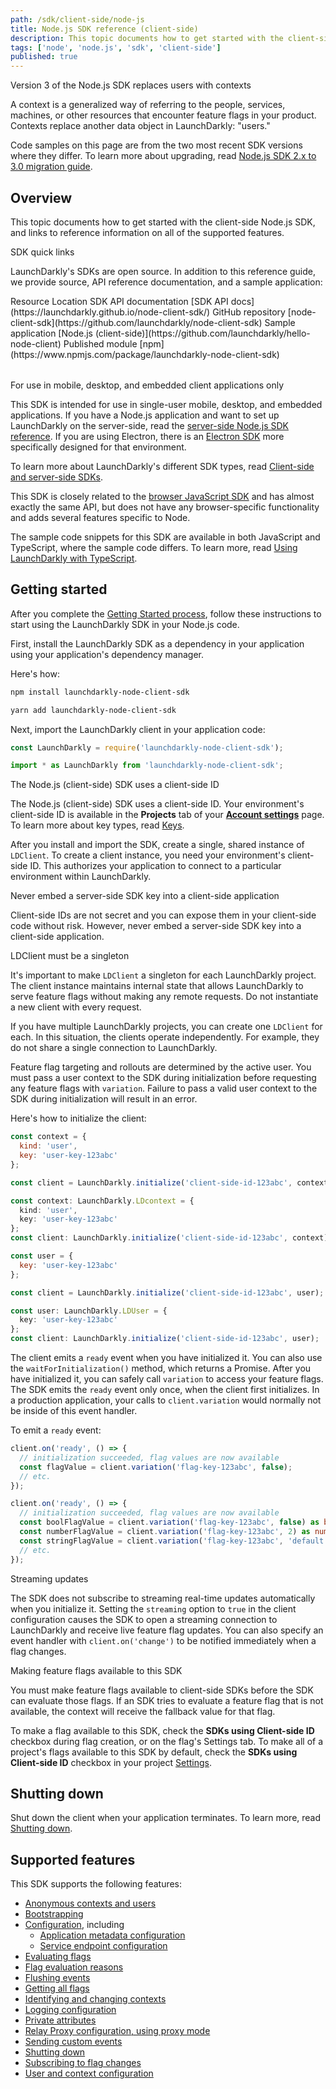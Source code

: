 ```yaml
---
path: /sdk/client-side/node-js
title: Node.js SDK reference (client-side)
description: This topic documents how to get started with the client-side Node.js SDK, and links to reference information on all of the supported features.
tags: ['node', 'node.js', 'sdk', 'client-side']
published: true
---
```


<Callout intent="info">
<CalloutTitle>Version 3 of the Node.js SDK replaces users with contexts</CalloutTitle>
<CalloutDescription>

A context is a generalized way of referring to the people, services, machines, or other resources that encounter feature flags in your product. Contexts replace another data object in LaunchDarkly: "users."

Code samples on this page are from the two most recent SDK versions where they differ. To learn more about upgrading, read [Node.js SDK 2.x to 3.0 migration guide](/sdk/client-side/node-js/migration-2-to-3).

</CalloutDescription>
</Callout>

## Overview

This topic documents how to get started with the client-side Node.js SDK, and links to reference information on all of the supported features.

<Callout intent="primary">
<CalloutTitle>SDK quick links</CalloutTitle>
<CalloutDescription>

LaunchDarkly's SDKs are open source. In addition to this reference guide, we provide source, API reference documentation, and a sample application:

<Table>
  <TableHeader>
    <TableHeadCell>Resource</TableHeadCell>
    <TableHeadCell>Location</TableHeadCell>
  </TableHeader>
  <TableBody>
    <TableRow>
      <TableCell>SDK API documentation</TableCell>
      <TableCell>[SDK API docs](https://launchdarkly.github.io/node-client-sdk/)</TableCell>
    </TableRow>
    <TableRow>
      <TableCell>GitHub repository</TableCell>
      <TableCell>[node-client-sdk](https://github.com/launchdarkly/node-client-sdk)</TableCell>
    </TableRow>
    <TableRow>
      <TableCell>Sample application</TableCell>
      <TableCell>[Node.js (client-side)](https://github.com/launchdarkly/hello-node-client)</TableCell>
    </TableRow>
    <TableRow>
      <TableCell>Published module</TableCell>
      <TableCell>[npm](https://www.npmjs.com/package/launchdarkly-node-client-sdk)</TableCell>
    </TableRow>
  </TableBody>
</Table>

</CalloutDescription>
</Callout>

<Callout intent="info">
<CalloutTitle>For use in mobile, desktop, and embedded client applications only</CalloutTitle>
<CalloutDescription>

This SDK is intended for use in single-user mobile, desktop, and embedded applications. If you have a Node.js application and want to set up LaunchDarkly on the server-side, read the [server-side Node.js SDK reference](/sdk/server-side/node-js). If you are using Electron, there is an [Electron SDK](/sdk/client-side/electron) more specifically designed for that environment.

To learn more about LaunchDarkly's different SDK types, read [Client-side and server-side SDKs](/sdk/concepts/client-side-server-side).

</CalloutDescription>
</Callout>

This SDK is closely related to the [browser JavaScript SDK](/sdk/client-side/javascript) and has almost exactly the same API, but does not have any browser-specific functionality and adds several features specific to Node.

The sample code snippets for this SDK are available in both JavaScript and TypeScript, where the sample code differs. To learn more, read [Using LaunchDarkly with TypeScript](https://launchdarkly.com/blog/using-launchdarkly-with-typescript/).

## Getting started

After you complete the [Getting Started process](/home/getting-started), follow these instructions to start using the LaunchDarkly SDK in your Node.js code.

First, install the LaunchDarkly SDK as a dependency in your application using your application's dependency manager.

Here's how:

<CodeSample>
<CSTab label="Installing with npm">

```bash
npm install launchdarkly-node-client-sdk
```

</CSTab>
<CSTab label="Installing with yarn">

```bash
yarn add launchdarkly-node-client-sdk
```

</CSTab>
</CodeSample>

Next, import the LaunchDarkly client in your application code:

<CodeSample>
<CSTab label="JavaScript">

```js
const LaunchDarkly = require('launchdarkly-node-client-sdk');
```

</CSTab>
<CSTab label="TypeScript">

```ts
import * as LaunchDarkly from 'launchdarkly-node-client-sdk';
```

</CSTab>
</CodeSample>

<Callout intent="info">
<CalloutTitle>The Node.js (client-side) SDK uses a client-side ID</CalloutTitle>
<CalloutDescription>

The Node.js (client-side) SDK uses a client-side ID. Your environment's client-side ID is available in the **Projects** tab of your [**Account settings**](https://app.launchdarkly.com/settings#/projects) page. To learn more about key types, read [Keys](/sdk/concepts/client-side-server-side#keys).

</CalloutDescription>
</Callout>

After you install and import the SDK, create a single, shared instance of `LDClient`. To create a client instance, you need your environment's client-side ID. This authorizes your application to connect to a particular environment within LaunchDarkly.

<Callout intent="alert">
<CalloutTitle>Never embed a server-side SDK key into a client-side application</CalloutTitle>
<CalloutDescription>

Client-side IDs are not secret and you can expose them in your client-side code without risk. However, never embed a server-side SDK key into a client-side application.

</CalloutDescription>
</Callout>

<Callout intent="alert">
<CalloutTitle>LDClient must be a singleton</CalloutTitle>
<CalloutDescription>

It's important to make `LDClient` a singleton for each LaunchDarkly project. The client instance maintains internal state that allows LaunchDarkly to serve feature flags without making any remote requests. Do not instantiate a new client with every request.

If you have multiple LaunchDarkly projects, you can create one `LDClient` for each. In this situation, the clients operate independently. For example, they do not share a single connection to LaunchDarkly.

</CalloutDescription>
</Callout>

Feature flag targeting and rollouts are determined by the active user. You must pass a user context to the SDK during initialization before requesting any feature flags with `variation`. Failure to pass a valid user context to the SDK during initialization will result in an error.

Here's how to initialize the client:

<CodeSample>
<CSTab label="Node.js SDK v3 (JavaScript)">

```js
const context = {
  kind: 'user',
  key: 'user-key-123abc'
};

const client = LaunchDarkly.initialize('client-side-id-123abc', context);
```

</CSTab>
<CSTab label="Node.js SDK v3 (TypeScript)">

```ts
const context: LaunchDarkly.LDcontext = {
  kind: 'user',
  key: 'user-key-123abc'
};
const client: LaunchDarkly.initialize('client-side-id-123abc', context);
```

</CSTab>
<CSTab label="Node.js SDK v2.x (JavaScript)">

```js
const user = {
  key: 'user-key-123abc'
};

const client = LaunchDarkly.initialize('client-side-id-123abc', user);
```

</CSTab>
<CSTab label="Node.js SDK v2.x (TypeScript)">

```ts
const user: LaunchDarkly.LDUser = {
  key: 'user-key-123abc'
};
const client: LaunchDarkly.initialize('client-side-id-123abc', user);
```

</CSTab>
</CodeSample>

The client emits a `ready` event when you have initialized it. You can also use the `waitForInitialization()` method, which returns a Promise. After you have initialized it, you can safely call `variation` to access your feature flags. The SDK emits the `ready` event only once, when the client first initializes. In a production application, your calls to `client.variation` would normally not be inside of this event handler.

To emit a `ready` event:

<CodeSample>
<CSTab label="JavaScript">

```js
client.on('ready', () => {
  // initialization succeeded, flag values are now available
  const flagValue = client.variation('flag-key-123abc', false);
  // etc.
});
```

</CSTab>
<CSTab label="TypeScript">

```ts
client.on('ready', () => {
  // initialization succeeded, flag values are now available
  const boolFlagValue = client.variation('flag-key-123abc', false) as boolean;
  const numberFlagValue = client.variation('flag-key-123abc', 2) as number;
  const stringFlagValue = client.variation('flag-key-123abc', 'default') as string;
  // etc.
});
```

</CSTab>
</CodeSample>

<Callout intent="info">
<CalloutTitle>Streaming updates</CalloutTitle>
<CalloutDescription>

The SDK does not subscribe to streaming real-time updates automatically when you initialize it. Setting the `streaming` option to `true` in the client configuration causes the SDK to open a streaming connection to LaunchDarkly and receive live feature flag updates. You can also specify an event handler with `client.on('change')` to be notified immediately when a flag changes.

</CalloutDescription>
</Callout>

<Callout intent="alert">
<CalloutTitle>Making feature flags available to this SDK</CalloutTitle>
<CalloutDescription>

You must make feature flags available to client-side SDKs before the SDK can evaluate those flags. If an SDK tries to evaluate a feature flag that is not available, the context will receive the fallback value for that flag.

To make a flag available to this SDK, check the **SDKs using Client-side ID** checkbox during flag creation, or on the flag's Settings tab. To make all of a project's flags available to this SDK by default, check the **SDKs using Client-side ID** checkbox in your project [Settings](https://app.launchdarkly.com/settings/projects).

</CalloutDescription>
</Callout>

## Shutting down

Shut down the client when your application terminates. To learn more, read [Shutting down](/sdk/features/shutdown#nodejs-client-side).

## Supported features

This SDK supports the following features:

* [Anonymous contexts and users](/sdk/features/anonymous#nodejs-client-side)
* [Bootstrapping](/sdk/features/bootstrapping#nodejs-client-side)
* [Configuration](/sdk/features/config#nodejs-client-side), including
  * [Application metadata configuration](/sdk/features/app-config#nodejs-client-side)
  * [Service endpoint configuration](/sdk/features/service-endpoint-configuration#nodejs-client-side)
* [Evaluating flags](/sdk/features/evaluating#nodejs-client-side)
* [Flag evaluation reasons](/sdk/features/evaluation-reasons#nodejs-client-side)
* [Flushing events](/sdk/features/flush#nodejs-client-side)
* [Getting all flags](/sdk/features/all-flags#nodejs-client-side)
* [Identifying and changing contexts](/sdk/features/identify#nodejs-client-side)
* [Logging configuration](/sdk/features/logging#nodejs-client-side)
* [Private attributes](/sdk/features/private-attributes#nodejs-client-side)
* [Relay Proxy configuration, using proxy mode](/sdk/features/relay-proxy-configuration/proxy-mode#nodejs-client-side)
* [Sending custom events](/sdk/features/events#nodejs-client-side)
* [Shutting down](/sdk/features/shutdown#nodejs-client-side)
* [Subscribing to flag changes](/sdk/features/flag-changes#nodejs-client-side)
* [User and context configuration](/sdk/features/user-context-config#nodejs-client-side)
